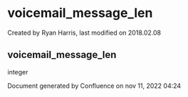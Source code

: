 
# voicemail_message_len 

 Created by  Ryan Harris, last modified on 2018.02.08

## voicemail_message_len

integer

Document generated by Confluence on nov 11, 2022 04:24
